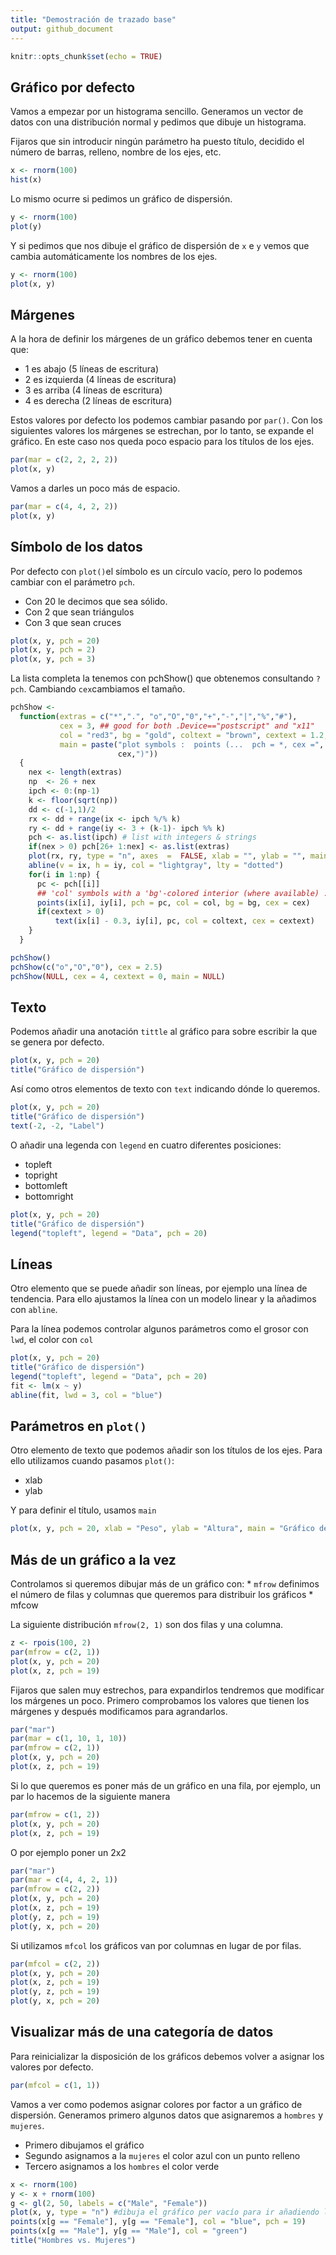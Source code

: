 ```yaml
---
title: "Demostración de trazado base"
output: github_document
---
```


```r
knitr::opts_chunk$set(echo = TRUE)
```

## Gráfico por defecto

Vamos a empezar por un histograma sencillo. Generamos un vector de datos con una distribución normal y pedimos que dibuje un histograma.

Fijaros que sin introducir ningún parámetro ha puesto título, decidido el número de barras, relleno, nombre de los ejes, etc.

```r
x <- rnorm(100)
hist(x)
```
Lo mismo ocurre si pedimos un gráfico de dispersión.

```r
y <- rnorm(100)
plot(y)
```

Y si pedimos que nos dibuje el gráfico de dispersión de `x` e `y` vemos que cambia automáticamente los nombres de los ejes.

```r
y <- rnorm(100)
plot(x, y)
```

## Márgenes
A la hora de definir los márgenes de un gráfico debemos tener en cuenta que:

* 1 es abajo (5 líneas de escritura)
* 2 es izquierda (4 líneas de escritura)
* 3 es arriba (4 líneas de escritura)
* 4 es derecha (2 líneas de escritura)

Estos valores por defecto los podemos cambiar pasando por `par()`. Con los siguientes valores los márgenes se estrechan, por lo tanto, se expande el gráfico. En este caso nos queda poco espacio para los títulos de los ejes.

```r
par(mar = c(2, 2, 2, 2))
plot(x, y)
```

Vamos a darles un poco más de espacio.
```r
par(mar = c(4, 4, 2, 2))
plot(x, y)
```

## Símbolo de los datos
Por defecto con `plot()`el símbolo es un círculo vacío, pero lo podemos cambiar con el parámetro `pch`.

* Con 20 le decimos que sea sólido.
* Con 2 que sean triángulos
* Con 3 que sean cruces
```r
plot(x, y, pch = 20)
plot(x, y, pch = 2)
plot(x, y, pch = 3)
```

La lista completa la tenemos con pchShow() que obtenemos consultando `?pch`. Cambiando `cex`cambiamos el tamaño.
```r
pchShow <-
  function(extras = c("*",".", "o","O","0","+","-","|","%","#"),
           cex = 3, ## good for both .Device=="postscript" and "x11"
           col = "red3", bg = "gold", coltext = "brown", cextext = 1.2,
           main = paste("plot symbols :  points (...  pch = *, cex =",
                        cex,")"))
  {
    nex <- length(extras)
    np  <- 26 + nex
    ipch <- 0:(np-1)
    k <- floor(sqrt(np))
    dd <- c(-1,1)/2
    rx <- dd + range(ix <- ipch %/% k)
    ry <- dd + range(iy <- 3 + (k-1)- ipch %% k)
    pch <- as.list(ipch) # list with integers & strings
    if(nex > 0) pch[26+ 1:nex] <- as.list(extras)
    plot(rx, ry, type = "n", axes  =  FALSE, xlab = "", ylab = "", main = main)
    abline(v = ix, h = iy, col = "lightgray", lty = "dotted")
    for(i in 1:np) {
      pc <- pch[[i]]
      ## 'col' symbols with a 'bg'-colored interior (where available) :
      points(ix[i], iy[i], pch = pc, col = col, bg = bg, cex = cex)
      if(cextext > 0)
          text(ix[i] - 0.3, iy[i], pc, col = coltext, cex = cextext)
    }
  }

pchShow()
pchShow(c("o","O","0"), cex = 2.5)
pchShow(NULL, cex = 4, cextext = 0, main = NULL)
```

## Texto
Podemos añadir una anotación `tittle` al gráfico para sobre escribir la que se genera por defecto.
```r
plot(x, y, pch = 20)
title("Gráfico de dispersión")
```

Así como otros elementos de texto con `text` indicando dónde lo queremos.
```r
plot(x, y, pch = 20)
title("Gráfico de dispersión")
text(-2, -2, "Label")
```

O añadir una legenda con `legend` en cuatro diferentes posiciones:

* topleft
* topright
* bottomleft
* bottomright
```r
plot(x, y, pch = 20)
title("Gráfico de dispersión")
legend("topleft", legend = "Data", pch = 20)
```

## Líneas
Otro elemento que se puede añadir son líneas, por ejemplo una línea de tendencia. Para ello ajustamos la línea con un modelo linear y la añadimos con `abline`. 

Para la línea podemos controlar algunos parámetros como el grosor con `lwd`, el color con `col`
```r
plot(x, y, pch = 20)
title("Gráfico de dispersión")
legend("topleft", legend = "Data", pch = 20)
fit <- lm(x ~ y)
abline(fit, lwd = 3, col = "blue")
```

## Parámetros en `plot()`
Otro elemento de texto que podemos añadir son los títulos de los ejes. Para ello utilizamos cuando pasamos `plot()`:

* xlab
* ylab

Y para definir el título, usamos `main`
```r
plot(x, y, pch = 20, xlab = "Peso", ylab = "Altura", main = "Gráfico de dispersión")
```

## Más de un gráfico a la vez
Controlamos si queremos dibujar más de un gráfico con:
* `mfrow` definimos el número de filas y columnas que queremos para distribuir los gráficos
* mfcow

La siguiente distribución `mfrow(2, 1)` son dos filas y una columna.
```r
z <- rpois(100, 2)
par(mfrow = c(2, 1))
plot(x, y, pch = 20)
plot(x, z, pch = 19)
```

Fijaros que salen muy estrechos, para expandirlos tendremos que modificar los márgenes un poco. Primero comprobamos los valores que tienen los márgenes y después modificamos para agrandarlos.
```r
par("mar")
par(mar = c(1, 10, 1, 10))
par(mfrow = c(2, 1))
plot(x, y, pch = 20)
plot(x, z, pch = 19)
```

Si lo que queremos es poner más de un gráfico en una fila, por ejemplo, un par lo hacemos de la siguiente manera
```r
par(mfrow = c(1, 2))
plot(x, y, pch = 20)
plot(x, z, pch = 19)
```

O por ejemplo poner un 2x2
```r
par("mar")
par(mar = c(4, 4, 2, 1))
par(mfrow = c(2, 2))
plot(x, y, pch = 20)
plot(x, z, pch = 19)
plot(y, z, pch = 19)
plot(y, x, pch = 20)
```

Si utilizamos `mfcol` los gráficos van por columnas en lugar de por filas.
```r
par(mfcol = c(2, 2))
plot(x, y, pch = 20)
plot(x, z, pch = 19)
plot(y, z, pch = 19)
plot(y, x, pch = 20)
```

## Visualizar más de una categoría de datos
Para reinicializar la disposición de los gráficos debemos volver a asignar los valores por defecto.
```r
par(mfcol = c(1, 1))
```

Vamos a ver como podemos asignar colores por factor a un gráfico de dispersión. Generamos primero algunos datos que asignaremos a `hombres` y `mujeres`.

* Primero dibujamos el gráfico
* Segundo asignamos a la `mujeres` el color azul con un punto relleno
* Tercero asignamos a los `hombres` el color verde
```r
x <- rnorm(100)
y <- x + rnorm(100)
g <- gl(2, 50, labels = c("Male", "Female"))
plot(x, y, type = "n") #dibuja el gráfico per vacío para ir añadiendo lo que nos interesa
points(x[g == "Female"], y[g == "Female"], col = "blue", pch = 19)
points(x[g == "Male"], y[g == "Male"], col = "green")
title("Hombres vs. Mujeres")
```